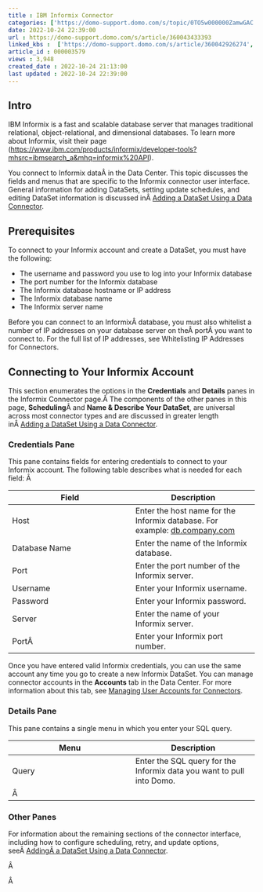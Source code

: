 ```yaml
---
title : IBM Informix Connector
categories: ['https://domo-support.domo.com/s/topic/0TO5w000000ZamwGAC']
date: 2022-10-24 22:39:00
url : https://domo-support.domo.com/s/article/360043433393
linked_kbs :  ['https://domo-support.domo.com/s/article/360042926274', 'https://domo-support.domo.com/s/knowledge-base', 'https://domo-support.domo.com/s/article/360042925494', 'https://domo-support.domo.com/s/article/360043433393', 'https://domo-support.domo.com/s/article/360043429953', 'https://domo-support.domo.com/s/article/360042926054', 'https://domo-support.domo.com/s/article/360043429933', 'https://domo-support.domo.com/s/article/360043429693', 'https://domo-support.domo.com/s/topic/0TO5w000000ZamwGAC', 'https://domo-support.domo.com/s/article/360043429913']
article_id : 000003579
views : 3,948
created_date : 2022-10-24 21:13:00
last updated : 2022-10-24 22:39:00
---
```




Intro
-----


IBM Informix is a fast and scalable database server that manages traditional relational, object-relational, and dimensional databases. To learn more about Informix, visit their page ([https://www.ibm.com/products/informix/developer-tools?mhsrc=ibmsearch\_a&mhq=informix%20API](https://www.ibm.com/products/informix/developer-tools?mhsrc=ibmsearch_a&mhq=informix%20API "https://www.ibm.com/analytics/us/en/technology/informix/")).


You connect to Informix dataÂ in the Data Center. This topic discusses the fields and menus that are specific to the Informix connector user interface. General information for adding DataSets, setting update schedules, and editing DataSet information is discussed inÂ [Adding a DataSet Using a Data Connector](..\adding_a_dataset_using_a_connector\index.html "Adding a DataSet Using a Data Connector").


Prerequisites
-------------


To connect to your Informix account and create a DataSet, you must have the following:



* The username and password you use to log into your Informix database
* The port number for the Informix database
* The Informix database hostname or IP address
* The Informix database name
* The Informix server name


Before you can connect to an InformixÂ database, you must also whitelist a number of IP addresses on your database server on theÂ portÂ you want to connect to. For the full list of IP addresses, see Whitelisting IP Addresses for Connectors.


Connecting to Your Informix Account
-----------------------------------


This section enumerates the options in the **Credentials** and **Details** panes in the Informix Connector page.Â The components of the other panes in this page, **Scheduling**Â and **Name & Describe Your DataSet**, are universal across most connector types and are discussed in greater length inÂ [Adding a DataSet Using a Data Connector](..\adding_a_dataset_using_a_connector\index.html "Adding a DataSet Using a Data Connector").


### Credentials Pane


This pane contains fields for entering credentials to connect to your Informix account. The following table describes what is needed for each field: Â 




| Field | Description |
| --- | --- |
| Host | Enter the host name for the Informix database. For example: [db.company.com](http://db.company.com) |
| Database Name | Enter the name of the Informix database. |
| Port | Enter the port number of the Informix server. |
| Username | Enter your Informix username. |
| Password | Enter your Informix password. |
| Server | Enter the name of your Informix server. |
| PortÂ  | Enter your Informix port number. |


Once you have entered valid Informix credentials, you can use the same account any time you go to create a new Informix DataSet. You can manage connector accounts in the **Accounts** tab in the Data Center. For more information about this tab, see [Managing User Accounts for Connectors](..\managing_user_accounts_for_connectors\index.html "Managing User Accounts for Connectors").


### Details Pane


This pane contains a single menu in which you enter your SQL query.




| Menu | Description |
| --- | --- |
| Query | Enter the SQL query for the Informix data you want to pull into Domo.
Â  |


### Other Panes


For information about the remaining sections of the connector interface, including how to configure scheduling, retry, and update options, seeÂ [AddingÂ a DataSet Using a Data Connector](..\adding_a_dataset_using_a_connector\index.html "Adding a DataSet Using a Data Connector").


Â 


Â